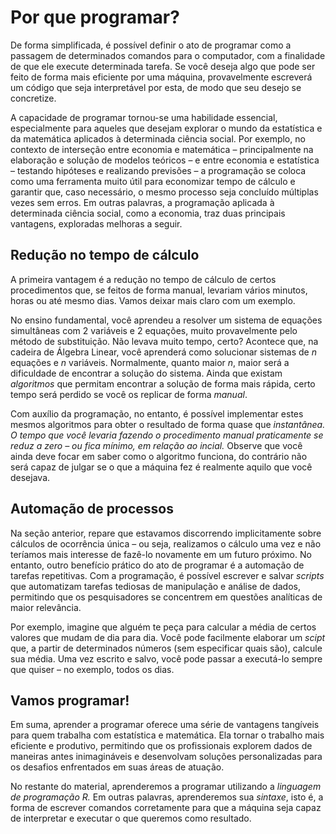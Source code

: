 # Por que programar? {#sec-intro}

De forma simplificada, é possível definir o ato de programar como a passagem de determinados comandos para o computador, com a finalidade de que ele execute determinada tarefa. Se você deseja algo que pode ser feito de forma mais eficiente por uma máquina, provavelmente escreverá um código que seja interpretável por esta, de modo que seu desejo se concretize.

A capacidade de programar tornou-se uma habilidade essencial, especialmente para aqueles que desejam explorar o mundo da estatística e da matemática aplicados à determinada ciência social. Por exemplo, no contexto de interseção entre economia e matemática – principalmente na elaboração e solução de modelos teóricos – e entre economia e estatística – testando hipóteses e realizando previsões – a programação se coloca como uma ferramenta muito útil para economizar tempo de cálculo e garantir que, caso necessário, o mesmo processo seja concluído múltiplas vezes sem erros. Em outras palavras, a programação aplicada à determinada ciência social, como a economia, traz duas principais vantagens, exploradas melhoras a seguir.

## Redução no tempo de cálculo

A primeira vantagem é a redução no tempo de cálculo de certos procedimentos que, se feitos de forma manual, levariam vários minutos, horas ou até mesmo dias. Vamos deixar mais claro com um exemplo.

No ensino fundamental, você aprendeu a resolver um sistema de equações simultâneas com 2 variáveis e 2 equações, muito provavelmente pelo método de substituição. Não levava muito tempo, certo? Acontece que, na cadeira de Álgebra Linear, você aprenderá como solucionar sistemas de $n$ equações e $n$ variáveis. Normalmente, quanto maior $n$, maior será a dificuldade de encontrar a solução do sistema. Ainda que existam *algoritmos* que permitam encontrar a solução de forma mais rápida, certo tempo será perdido se você os replicar de forma *manual*.

Com auxílio da programação, no entanto, é possível implementar estes mesmos algoritmos para obter o resultado de forma quase que *instantânea.* *O tempo que você levaria fazendo o procedimento manual praticamente se reduz a zero – ou fica mínimo, em relação ao incial.* Observe que você ainda deve focar em saber como o algoritmo funciona, do contrário não será capaz de julgar se o que a máquina fez é realmente aquilo que você desejava.

## Automação de processos

Na seção anterior, repare que estavamos discorrendo implicitamente sobre cálculos de ocorrência única – ou seja, realizamos o cálculo uma vez e não teríamos mais interesse de fazê-lo novamente em um futuro próximo. No entanto, outro benefício prático do ato de programar é a automação de tarefas repetitivas. Com a programação, é possível escrever e salvar *scripts* que automatizam tarefas tediosas de manipulação e análise de dados, permitindo que os pesquisadores se concentrem em questões analíticas de maior relevância.

Por exemplo, imagine que alguém te peça para calcular a média de certos valores que mudam de dia para dia. Você pode facilmente elaborar um *scipt* que, a partir de determinados números (sem especificar quais são), calcule sua média. Uma vez escrito e salvo, você pode passar a executá-lo sempre que quiser – no exemplo, todos os dias.

## Vamos programar!

Em suma, aprender a programar oferece uma série de vantagens tangíveis para quem trabalha com estatística e matemática. Ela tornar o trabalho mais eficiente e produtivo, permitindo que os profissionais explorem dados de maneiras antes inimagináveis e desenvolvam soluções personalizadas para os desafios enfrentados em suas áreas de atuação.

No restante do material, aprenderemos a programar utilizando a *linguagem de programação R.* Em outras palavras, aprenderemos sua *sintaxe*, isto é, a forma de escrever comandos corretamente para que a máquina seja capaz de interpretar e executar o que queremos como resultado.
